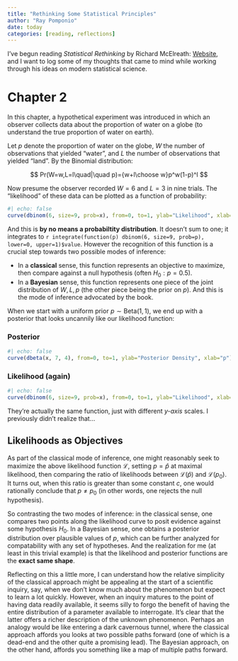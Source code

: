 ```yaml
---
title: "Rethinking Some Statistical Principles"
author: "Ray Pomponio"
date: today
categories: [reading, reflections]
---
```


I've begun reading *Statistical Rethinking* by Richard McElreath: [Website](https://xcelab.net/rm/), and I want to log some of my thoughts that came to mind while working through his ideas on modern statistical science.

# Chapter 2

In this chapter, a hypothetical experiment was introduced in which an observer collects data about the proportion of water on a globe (to understand the true proportion of water on earth).

Let $p$ denote the proportion of water on the globe, $W$ the number of observations that yielded "water", and $L$ the number of observations that yielded "land". By the Binomial distribution: 

$$
Pr(W=w,L=l\quad|\quad p)={w+l\choose w}p^w(1-p)^l
$$

Now presume the observer recorded $W=6$ and $L=3$ in nine trials. The "likelihood" of these data can be plotted as a function of probability:

```r
#| echo: false
curve(dbinom(6, size=9, prob=x), from=0, to=1, ylab="Likelihood", xlab="p")
```

And this is **by no means a probabiltity distribution**. It doesn't sum to one; it integrates to `r integrate(function(p) dbinom(6, size=9, prob=p), lower=0, upper=1)$value`. However the recognition of this function is a crucial step towards two possible modes of inference:

* In a **classical** sense, this function represents an objective to maximize, then compare against a null hypothesis (often $H_0: p=0.5$).
* In a **Bayesian** sense, this function represents one piece of the joint distribution of $W, L, p$ (the other piece being the prior on $p$). And this is the mode of inference advocated by the book.

When we start with a uniform prior $p\sim\text{Beta}(1, 1)$, we end up with a posterior that looks uncannily like our likelihood function:

:::{.panel-tabset}


### Posterior

```r
#| echo: false
curve(dbeta(x, 7, 4), from=0, to=1, ylab="Posterior Density", xlab="p")
```

### Likelihood (again)

```r
#| echo: false
curve(dbinom(6, size=9, prob=x), from=0, to=1, ylab="Likelihood", xlab="p")
```

:::

They're actually the same function, just with different *y-axis* scales. I previously didn't realize that...

::: {.callout-tip}
## Likelihoods as Objectives

As part of the classical mode of inference, one might reasonably seek to maximize the above likelihood function $\mathcal{L}$, setting $p=\hat{p}$ at maximal likelihood, then comparing the ratio of likelihoods between $\mathcal{L}(\hat{p})$ and $\mathcal{L}(p_0)$. It turns out, when this ratio is greater than some constant $c$, one would rationally conclude that $p\neq p_0$ (in other words, one rejects the null hypothesis).
:::

So contrasting the two modes of inference: in the classical sense, one compares two points along the likelihood curve to posit evidence against some hypothesis $H_0$. In a Bayesian sense, one obtains a posterior distribution over plausible values of $p$, which can be further analyzed for compatability with any set of hypotheses. And the realization for me (at least in this trivial example) is that the likelihood and posterior functions are the **exact same shape**.

Reflecting on this a little more, I can understand how the relative simplicity of the classical approach might be appealing at the start of a scientific inquiry, say, when we don't know much about the phenomenon but expect to learn a lot quickly. However, when an inquiry matures to the point of having data readily available, it seems silly to forgo the benefit of having the entire distribution of a parameter available to interrogate. It's clear that the latter offers a richer description of the unknown phenomenon. Perhaps an analogy would be like entering a dark cavernous tunnel, where the classical approach affords you looks at two possible paths forward (one of which is a dead-end and the other quite a promising lead). The Bayesian approach, on the other hand, affords you something like a map of multiple paths forward.
